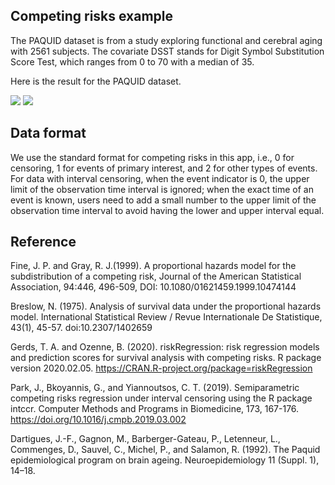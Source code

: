 ## Competing risks example 

The PAQUID dataset is from a study exploring functional and cerebral aging with 2561 subjects. The covariate DSST stands for Digit Symbol Substitution Score Test, which ranges from 0 to 70 with a median of 35. 

Here is the result for the PAQUID dataset.

![](Contour2.png)
![](Contour3D2.png)

## Data format

We use the standard format for competing risks in this app, i.e., 0 for censoring, 1 for events of primary interest, and 2 for other types of events. For data with interval censoring, when the event indicator is 0, the upper limit of the observation time interval is ignored; when the exact time of an event is known, users need to add a small number to the upper limit of the observation time interval to avoid having the lower and upper interval equal. 

## Reference

Fine, J. P. and Gray, R. J.(1999). A proportional hazards model for the subdistribution of a competing risk, Journal of the American Statistical Association, 94:446, 496-509, DOI: 10.1080/01621459.1999.10474144

Breslow, N. (1975). Analysis of survival data under the proportional hazards model. International Statistical Review / Revue Internationale De Statistique, 43(1), 45-57. doi:10.2307/1402659

Gerds, T. A. and Ozenne, B. (2020). riskRegression: risk regression models and prediction scores for survival analysis with competing risks. R package version 2020.02.05.
[https://CRAN.R-project.org/package=riskRegression](https://CRAN.R-project.org/package=riskRegression)

Park, J., Bkoyannis, G., and Yiannoutsos, C. T. (2019). Semiparametric competing risks regression under interval censoring using the R package intccr. Computer Methods and Programs in Biomedicine, 173, 167-176. [https://doi.org/10.1016/j.cmpb.2019.03.002](https://doi.org/10.1016/j.cmpb.2019.03.002)

Dartigues, J.-F., Gagnon, M., Barberger-Gateau, P., Letenneur, L., Commenges, D., Sauvel, C., Michel, P., and Salamon, R. (1992). The Paquid epidemiological program on brain ageing. Neuroepidemiology 11 (Suppl. 1), 14–18.